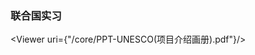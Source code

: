 ### 联合国实习

[//]: # (这块我想的是直接把PPT的每一页切图放进去)

[//]: # (<Viewer uri={"https://www.yuque.com/attachments/yuque/0/2023/pptx/22375349/1694590320454-24f3dbe5-d8b1-4a8a-bec5-d91ade46df31.pptx?_lake_card=%7B%22src%22%3A%22https%3A%2F%2Fwww.yuque.com%2Fattachments%2Fyuque%2F0%2F2023%2Fpptx%2F22375349%2F1694590320454-24f3dbe5-d8b1-4a8a-bec5-d91ade46df31.pptx%22%2C%22name%22%3A%22PPT-UNESCO&#40;%E9%A1%B9%E7%9B%AE%E4%BB%8B%E7%BB%8D%E7%94%BB%E5%86%8C&#41;&#40;1&#41;.pptx%22%2C%22size%22%3A2160223%2C%22ext%22%3A%22pptx%22%2C%22source%22%3A%22%22%2C%22status%22%3A%22done%22%2C%22download%22%3Atrue%2C%22taskId%22%3A%22u7b3d782b-a3d2-453b-8d94-7ebe776e53b%22%2C%22taskType%22%3A%22upload%22%2C%22type%22%3A%22application%2Fvnd.openxmlformats-officedocument.presentationml.presentation%22%2C%22__spacing%22%3A%22both%22%2C%22mode%22%3A%22title%22%2C%22id%22%3A%22uddc16bd7%22%2C%22margin%22%3A%7B%22top%22%3Atrue%2C%22bottom%22%3Atrue%7D%2C%22card%22%3A%22file%22%7D"}/>)
<Viewer uri={"/core/PPT-UNESCO(项目介绍画册).pdf"}/>
